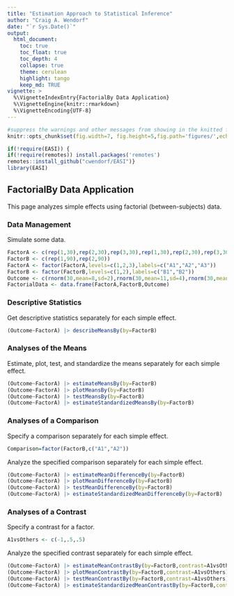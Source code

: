 ```yaml
---
title: "Estimation Approach to Statistical Inference"
author: "Craig A. Wendorf"
date: "`r Sys.Date()`"
output:
  html_document:
    toc: true
    toc_float: true
    toc_depth: 4
    collapse: true
    theme: cerulean
    highlight: tango
    keep_md: TRUE
vignette: >
  %\VignetteIndexEntry{FactorialBy Data Application}
  %\VignetteEngine{knitr::rmarkdown}
  %\VignetteEncoding{UTF-8}
---
```


```r
#suppress the warnings and other messages from showing in the knitted file.
knitr::opts_chunk$set(fig.width=7, fig.height=5,fig.path='figures/',echo=TRUE,warning=FALSE,message=FALSE)
```

```r
if(!require(EASI)) {
if(!require(remotes)) install.packages('remotes')
remotes::install_github("cwendorf/EASI")}
library(EASI)
```

## FactorialBy Data Application

This page analyzes simple effects using factorial (between-subjects) data.

### Data Management

Simulate some data.
```r
FactorA <- c(rep(1,30),rep(2,30),rep(3,30),rep(1,30),rep(2,30),rep(3,30))
FactorB <- c(rep(1,90),rep(2,90))
FactorA <- factor(FactorA,levels=c(1,2,3),labels=c("A1","A2","A3"))
FactorB <- factor(FactorB,levels=c(1,2),labels=c("B1","B2"))
Outcome <- c(rnorm(30,mean=8,sd=2),rnorm(30,mean=11,sd=4),rnorm(30,mean=12,sd=4),rnorm(30,mean=8,sd=2),rnorm(30,mean=8,sd=3),rnorm(30,mean=7,sd=4))
FactorialData <- data.frame(FactorA,FactorB,Outcome)
```

### Descriptive Statistics

Get descriptive statistics separately for each simple effect.
```r
(Outcome~FactorA) |> describeMeansBy(by=FactorB)
```

### Analyses of the Means

Estimate, plot, test, and standardize the means separately for each simple effect.
```r
(Outcome~FactorA) |> estimateMeansBy(by=FactorB)
(Outcome~FactorA) |> plotMeansBy(by=FactorB)
(Outcome~FactorA) |> testMeansBy(by=FactorB)
(Outcome~FactorA) |> estimateStandardizedMeansBy(by=FactorB)
```

### Analyses of a Comparison

Specify a comparison separately for each simple effect.
```r
Comparison=factor(FactorB,c("A1","A2"))
```

Analyze the specified comparison separately for each simple effect.
```r

(Outcome~FactorA) |> estimateMeanDifferenceBy(by=FactorB)
(Outcome~FactorA) |> plotMeanDifferenceBy(by=FactorB)
(Outcome~FactorA) |> testMeanDifferenceBy(by=FactorB)
(Outcome~FactorA) |> estimateStandardizedMeanDifferenceBy(by=FactorB)
```

### Analyses of a Contrast

Specify a contrast for a factor.
```r
A1vsOthers <- c(-1,.5,.5)
```

Analyze the specified contrast separately for each simple effect.
```r
(Outcome~FactorA) |> estimateMeanContrastBy(by=FactorB,contrast=A1vsOthers)
(Outcome~FactorA) |> plotMeanContrastBy(by=FactorB,contrast=A1vsOthers)
(Outcome~FactorA) |> testMeanContrastBy(by=FactorB,contrast=A1vsOthers)
(Outcome~FactorA) |> estimateStandardizedMeanContrastBy(by=FactorB,contrast=A1vsOthers)
```
